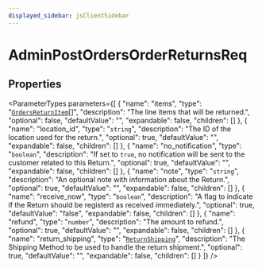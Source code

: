 ```yaml
---
displayed_sidebar: jsClientSidebar
---
```



# AdminPostOrdersOrderReturnsReq

## Properties

<ParameterTypes parameters={[
  {
    "name": "items",
    "type": "[`OrdersReturnItem`](internal.OrdersReturnItem.mdx)[]",
    "description": "The line items that will be returned.",
    "optional": false,
    "defaultValue": "",
    "expandable": false,
    "children": []
  },
  {
    "name": "location_id",
    "type": "`string`",
    "description": "The ID of the location used for the return.",
    "optional": true,
    "defaultValue": "",
    "expandable": false,
    "children": []
  },
  {
    "name": "no_notification",
    "type": "`boolean`",
    "description": "If set to `true`, no notification will be sent to the customer related to this Return.",
    "optional": true,
    "defaultValue": "",
    "expandable": false,
    "children": []
  },
  {
    "name": "note",
    "type": "`string`",
    "description": "An optional note with information about the Return.",
    "optional": true,
    "defaultValue": "",
    "expandable": false,
    "children": []
  },
  {
    "name": "receive_now",
    "type": "`boolean`",
    "description": "A flag to indicate if the Return should be registerd as received immediately.",
    "optional": true,
    "defaultValue": "false",
    "expandable": false,
    "children": []
  },
  {
    "name": "refund",
    "type": "`number`",
    "description": "The amount to refund.",
    "optional": true,
    "defaultValue": "",
    "expandable": false,
    "children": []
  },
  {
    "name": "return_shipping",
    "type": "[`ReturnShipping`](internal.ReturnShipping-1.mdx)",
    "description": "The Shipping Method to be used to handle the return shipment.",
    "optional": true,
    "defaultValue": "",
    "expandable": false,
    "children": []
  }
]} />
